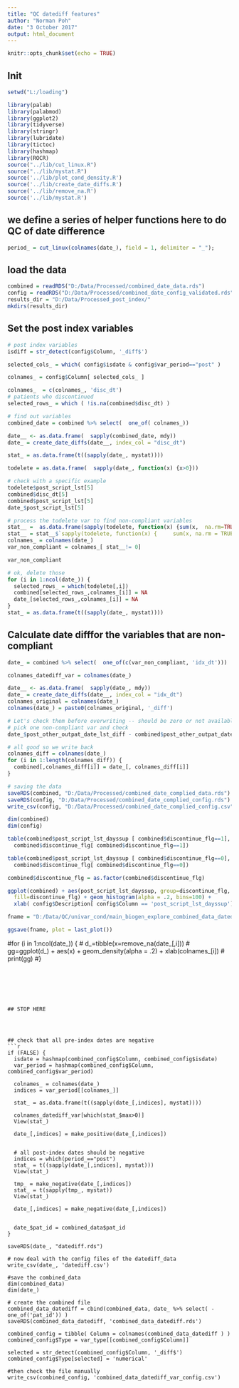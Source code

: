 ```yaml
---
title: "QC datediff features"
author: "Norman Poh"
date: "3 October 2017"
output: html_document
---
```


```r
knitr::opts_chunk$set(echo = TRUE)
```

## Init
```r
setwd("L:/loading")

library(palab)
library(palabmod)
library(ggplot2)
library(tidyverse)
library(stringr)
library(lubridate)
library(tictoc)
library(hashmap)
library(ROCR)
source("../lib/cut_linux.R")
source("../lib/mystat.R")
source('../lib/plot_cond_density.R')
source('../lib/create_date_diffs.R')
source('../lib/remove_na.R')
source('../lib/mystat.R')

```

## we define a series of helper functions here to do QC of date difference

```r


period_ = cut_linux(colnames(date_), field = 1, delimiter = "_");


```

## load the data

```r
combined = readRDS("D:/Data/Processed/combined_date_data.rds")
config = readRDS("D:/Data/Processed/combined_date_config_validated.rds")
results_dir = "D:/Data/Processed_post_index/"
mkdirs(results_dir)

```
## Set the post index variables

```r
# post index variables
isdiff = str_detect(config$Column, '_diff$')

selected_cols_ = which( config$isdate & config$var_period=="post" )

colnames_ = config$Column[ selected_cols_ ]

colnames_  = c(colnames_, 'disc_dt')
# patients who discontinued
selected_rows_ = which ( !is.na(combined$disc_dt) )

# find out variables
combined_date = combined %>% select(  one_of( colnames_))

date__ <- as.data.frame(  sapply(combined_date, mdy))
date_ = create_date_diffs(date__, index_col = "disc_dt")

stat_ = as.data.frame(t((sapply(date_, mystat))))

todelete = as.data.frame(  sapply(date_, function(x) {x>0}))

# check with a specific example
todelete$post_script_lst[5]
combined$disc_dt[5]
combined$post_script_lst[5]
date_$post_script_lst[5]

# process the todelete var to find non-compliant variables
stat__ =  as.data.frame(sapply(todelete, function(x) {sum(x,  na.rm=TRUE)}) ) 
stat__ = stat__$`sapply(todelete, function(x) {     sum(x, na.rm = TRUE) })`
colnames_ = colnames(date_)
var_non_compliant = colnames_[ stat__!= 0]

var_non_compliant

# ok, delete those
for (i in 1:ncol(date_)) {
  selected_rows_ = which(todelete[,i])
  combined[selected_rows_,colnames_[i]] = NA
  date_[selected_rows_,colnames_[i]] = NA
}
stat_ = as.data.frame(t((sapply(date_, mystat))))
```

## Calculate date difffor the variables that are non-compliant
```r

date_ = combined %>% select(  one_of(c(var_non_compliant, 'idx_dt')))

colnames_datediff_var = colnames(date_)

date__ <- as.data.frame(  sapply(date_, mdy))
date_ = create_date_diffs(date__, index_col = "idx_dt")
colnames_original = colnames(date_)
colnames(date_) = paste0(colnames_original, '_diff')

# Let's check them before overwriting -- should be zero or not available
# pick one non-compliant var and check
date_$post_other_outpat_date_lst_diff - combined$post_other_outpat_date_lst_diff

# all good so we write back
colnames_diff = colnames(date_)
for (i in 1:length(colnames_diff)) {
  combined[,colnames_diff[i]] = date_[, colnames_diff[i]] 
}

# saving the data
saveRDS(combined, "D:/Data/Processed/combined_date_complied_data.rds")
saveRDS(config, "D:/Data/Processed/combined_date_complied_config.rds")
write_csv(config, "D:/Data/Processed/combined_date_complied_config.csv")

dim(combined)
dim(config)
```


```r
table(combined$post_script_lst_dayssup [ combined$discontinue_flg==1],
  combined$discontinue_flg[ combined$discontinue_flg==1])

table(combined$post_script_lst_dayssup [ combined$discontinue_flg==0],
  combined$discontinue_flg[ combined$discontinue_flg==0])

combined$discontinue_flg = as.factor(combined$discontinue_flg)

ggplot(combined) + aes(post_script_lst_dayssup, group=discontinue_flg,
  fill=discontinue_flg) + geom_histogram(alpha = .2, bins=100) + 
  xlab( config$Description[ config$Column == 'post_script_lst_dayssup'] )

fname = "D:/Data/QC/univar_cond/main_biogen_explore_combined_data_datediff__cond_density__post_script_lst_dayssup_hist.png"

ggsave(fname, plot = last_plot())
```

#for (i in 1:ncol(date_)) {
#  d_=tibble(x=remove_na(date_[,i]))
#  gg=ggplot(d_) + aes(x) + geom_density(alpha = .2) + xlab(colnames_[i])
#  print(gg)
#}
```






## STOP HERE




## check that all pre-index dates are negative
```r
if (FALSE) {
  isdate = hashmap(combined_config$Column, combined_config$isdate)
  var_period = hashmap(combined_config$Column, combined_config$var_period)
  
  colnames_ = colnames(date_)
  indices = var_period[[colnames_]]
  
  stat_ = as.data.frame(t((sapply(date_[,indices], mystat))))

  colnames_datediff_var[which(stat_$max>0)]
  View(stat_)
  
  date_[,indices] = make_positive(date_[,indices])
  
  
  # all post-index dates should be negative
  indices = which(period_=="post")
  stat_ = t((sapply(date_[,indices], mystat)))
  View(stat_)
  
  tmp_ = make_negative(date_[,indices])
  stat_ = t(sapply(tmp_, mystat))
  View(stat_)
  
  date_[,indices] = make_negative(date_[,indices])
  
  
  date_$pat_id = combined_data$pat_id
}

saveRDS(date_, "datediff.rds")

# now deal with the config files of the datediff_data
write_csv(date_, 'datediff.csv')

#save the combined_data
dim(combined_data)
dim(date_)

# create the combined file      
combined_data_datediff = cbind(combined_data, date_ %>% select( -one_of('pat_id')) )
saveRDS(combined_data_datediff, 'combined_data_datediff.rds')

combined_config = tibble( Column = colnames(combined_data_datediff ) )
combined_config$Type = var_type[[combined_config$Column]]

selected = str_detect(combined_config$Column, '_diff$')
combined_config$Type[selected] = 'numerical'

#then check the file manually
write_csv(combined_config, 'combined_data_datediff_var_config.csv')

```